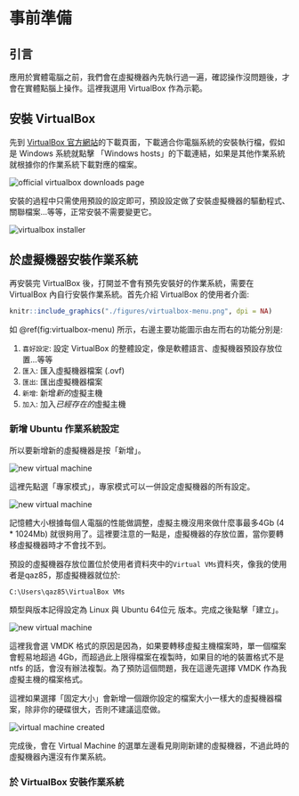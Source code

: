 # 事前準備 {#intro}

## 引言

應用於實體電腦之前，我們會在虛擬機器內先執行過一遍，確認操作沒問題後，才會在實體點腦上操作。這裡我選用 VirtualBox 作為示範。

## 安裝 VirtualBox

先到 [VirtualBox 官方網站](https://www.virtualbox.org/wiki/Downloads)的下載頁面，下載適合你電腦系統的安裝執行檔，假如是 Windows 系統就點擊 「Windows hosts」的下載連結，如果是其他作業系統就根據你的作業系統下載對應的檔案。

![](figures/www.virtualbox.org-downloads-page.png "official virtualbox downloads page"){.figure}

安裝的過程中只需使用預設的設定即可，預設設定做了安裝虛擬機器的驅動程式、關聯檔案...等等，正常安裝不需要變更它。

![](figures/virtual-box-installer.png "virtualbox installer"){.figure}

## 於虛擬機器安裝作業系統

再安裝完 VirtualBox 後，打開並不會有預先安裝好的作業系統，需要在 VirtualBox 內自行安裝作業系統。首先介紹 VirtualBox 的使用者介面:

```r
knitr::include_graphics("./figures/virtualbox-menu.png", dpi = NA)
```

如 \@ref(fig:virtualbox-menu) 所示，右邊主要功能圖示由左而右的功能分別是:

1.  `喜好設定`: 設定 VirtualBox 的整體設定，像是軟體語言、虛擬機器預設存放位置...等等
2.  `匯入`: 匯入虛擬機器檔案 (.ovf)
3.  `匯出`: 匯出虛擬機器檔案
4.  `新增`: 新增*新的*虛擬主機
5.  `加入`: 加入*已經存在的*虛擬主機

### 新增 Ubuntu 作業系統設定

所以要新增新的虛擬機器是按「新增」。

![](figures/new-virtual-machine_0.png "new virtual machine"){.figure}

這裡先點選「專家模式」，專家模式可以一併設定虛擬機器的所有設定。

![](figures/new-virtual-machine.png "new virtual machine"){.figure}

記憶體大小根據每個人電腦的性能做調整，虛擬主機沒用來做什麼事最多4Gb (4 \* 1024Mb) 就很夠用了。這裡要注意的一點是，虛擬機器的存放位置，當你要轉移虛擬機器時才不會找不到。

預設的虛擬機器存放位置位於使用者資料夾中的`Virtual VMs`資料夾，像我的使用者是qaz85，那虛擬機器就位於:

    C:\Users\qaz85\VirtualBox VMs

類型與版本記得設定為 Linux 與 Ubuntu 64位元 版本。完成之後點擊「建立」。

![](figures/new-virtual-machine_1.png "new virtual machine"){.figure}

這裡我會選 VMDK 格式的原因是因為，如果要轉移虛擬主機檔案時，單一個檔案會輕易地超過 4Gb，而超過此上限得檔案在複製時，如果目的地的裝置格式不是 ntfs 的話，會沒有辦法複製。為了預防這個問題，我在這邊先選擇 VMDK 作為我虛擬主機的檔案格式。

::: {.infobox .info}
這裡如果選擇「固定大小」會新增一個跟你設定的檔案大小一樣大的虛擬機器檔案，除非你的硬碟很大，否則不建議這麼做。
:::

<!--# TODO: 這邊可以再加如果虛擬主機已經是 VDI 格式怎麼轉換成 VMDK 格式的教學 -->

![](figures/virtual-machine-created.png "virtual machine created"){.figure}

完成後，會在 Virtual Machine 的選單左邊看見剛剛新建的虛擬機器，不過此時的虛擬機器內還沒有作業系統。

### 於 VirtualBox 安裝作業系統
